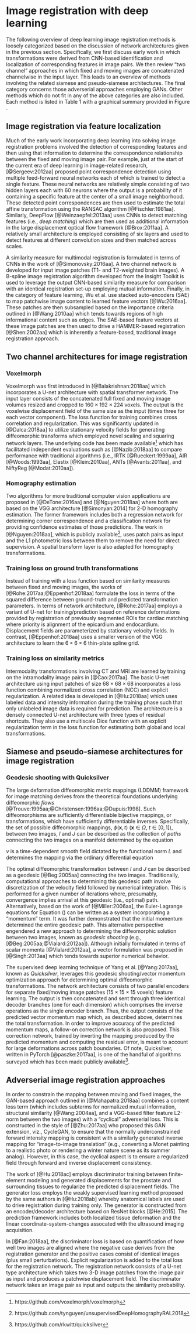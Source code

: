 
# Image registration with deep learning

\begin{figure}[!htb]
\centering
\includegraphics[width=0.95\textwidth]{Figures/overview.pdf}
\caption{Graphical overview of the works reviewed including (a) publications per year, (b)
         choice of neural network API, (c) anatomy (where applicable), and (d) publishing
        venue.
        }
\label{fig:overview}
\end{figure}

The following overview of deep learning image registration methods is loosely categorized
based on the discussion of network architectures given in the previous section.
Specifically, we first discuss early work in which transformations were derived
from CNN-based identification and localization of corresponding features in
image pairs.  We then review "two channel" approaches in which fixed and moving images
are concatenated channelwise in the input layer.  This leads to an overview of
methods involving the related siamese and pseudo-siamese architectures.  The final
category concerns those adverserial approaches employing GANs.  Other methods which
do not fit in any of the above categories are also included.  Each method is listed
in Table 1 with a graphical summary provided in Figure \ref{fig:overview}.

\input{methodsTable.tex}

## Image registration via feature localization

Much of the early work incorporating deep learning into solving image
registration problems involved the detection of corresponding features
and then using that information to determine the correspondence relationship
between the fixed and moving image pair.  For example, just at the start of the
current era of deep learning in image-related research, [@Sergeev:2012aa]
proposed point correspondence detection using multiple feed-forward neural
networks each of which is trained to detect a single feature.  These
neural networks are relatively simple consisting of two hidden layers each
with 60 neurons where the output is a probability of it containing a specific
feature at the center of a small image neighborhood.  These detected point correspondences
are then used to estimate the total affine transformation using the RANSAC
algorithm [@Fischler:1981aa].
Similarly, DeepFlow [@Weinzaepfel:2013aa] uses CNNs to detect
matching features (i.e., _deep matching_) which are then used as
additional information in the large displacement optical flow framework
[@Brox:2011aa].  A relatively small architecture is employed consisting
of six layers and used to detect features at different convolution sizes
and then matched across scales.

A similarity measure for multimodal registration is formulated in terms
of CNNs in the work of [@Simonovsky:2016aa].  A two channel network is
developed for input image patches (T1- and T2-weighted brain images).
A B-spline image registration algorithm developed from the Insight Toolkit
is used to leverage the output CNN-based similarity measure for comparison
with an identical registration set-up employing mutual information.
Finally, in the category of feature learning, Wu et al. use stacked auto-encoders
(SAE) to map patchwise image content to learned feature vectors [@Wu:2016aa].  These
patches are then subsampled based on the importance criteria outlined in
[@Wang:2010aa] which tends towards regions of high informational content
such as edges. The SAE-based feature vectors at these image patches are then
used to drive a HAMMER-based registration [@Shen:2002aa] which is inherently
a feature-based, traditional image registration approach.

## Two channel architectures for image registration

### Voxelmorph

Voxelmorph was first introduced in [@Balakrishnan:2018aa] which incorporates
a U-net architecture with spatial transformer network.  The input layer
consists of the concatenated full fixed and moving image volumes resized
and cropped to $160 \times 192 \times 224$ voxels. The output is the voxelwise
displacement field of the same size as the input (times three for each vector
component).  The loss function for training combines cross correlation and
regularization.  This was significantly updated in [@Dalca:2018aa] to
utilize stationary velocity fields for generating diffeomorphic transforms
which employed novel scaling and squaring network layers.  The underlying
code has been made available[^V] which has facilitated independent evaluations
such as [@Nazib:2018aa] to compare performance with traditional algorithms (i.e.,
IRTK [@Rueckert:1999aa], AIR [@Woods:1993aa], Elastix [@Klein:2010aa],
ANTs [@Avants:2011aa], and NiftyReg [@Modat:2010aa]).

[^V]: https://github.com/voxelmorph/voxelmorph

### Homography estimation

Two algorithms for more traditional computer vision applications
are proposed in [@DeTone:2016aa] and [@Nguyen:2018aa] where both
are based on the VGG architecture [@Simonyan:2014] for 2-D homography
estimation.  The former framework includes both a regression network
for determining corner correspondence and a classification network
for providing confidence estimates of those predictions.  The work
in [@Nguyen:2018aa], which is publicly available[^H1], uses patch
pairs as input and the L1 photometric loss between them to remove
the need for direct supervision.  A spatial transform layer is
also adapted for homography transformations.

[^H1]: https://github.com/tynguyen/unsupervisedDeepHomographyRAL2018

### Training loss on ground truth transformations

Instead of training with a loss function based on similarity measures between
fixed and moving images, the works of [@Rohe:2017aa;@Eppenhof:2018aa] formulate
the loss in terms of the squared difference between ground-truth and predicted
transformation parameters.  In terms of network architecture, [@Rohe:2017aa]
employs a variant of U-net for training/prediction based on
reference deformations provided by registration of previously segmented
ROIs for cardiac matching where priority is alignment of the
epicardium and endocardium.  Displacement fields are parameterized by stationary
velocity fields.  In contrast, [@Eppenhof:2018aa] uses a smaller version of
the VGG architecture to learn the $6 \times 6 \times 6$ thin-plate spline grid.

### Training loss on similarity metrics

Intermodality transformations involving CT and MRI are learned by training on the
intramodality image pairs in [@Cao:2017aa].  The basic U-net architecture
using input patches of size $68 \times 68 \times 68$
incorporates a loss function combining normalized cross correlation (NCC) and
explicit regularization.  A related idea is developed in [@Hu:2018aa] which
uses labeled data and intensity information during the training phase such
that only unlabeled image data is required for prediction.  The architecture
is a densely connected U-net architecture with three types of residual
shortcuts.  They also use a
multiscale Dice function with an explicit regularization term in the loss
function for estimating both global and local transformations.


## Siamese and pseudo-siamese architectures for image registration

### Geodesic shooting with Quicksilver

The large deformation diffeomorphic metric mappings (LDDMM) framework for image matching
derives from the theoretical foundations underlying diffeomorphic *flows*
[@Trouve:1995aa;@Christensen:1996aa;@Dupuis:1998].  Such diffeomorphisms are sufficiently
differentiable bijective mappings, or transformations, which have sufficiently
differentiable inverses. Specifically, the set of possible
diffeomorphic mappings, $\phi(\mathbf{x}, t)$ ($\mathbf{x} \in \Omega$, $t \in [0,1]$),
between two images, $I$ and $J$ can be described as the
collection of *paths* connecting the two images on a manifold determined by
the equation

\begin{equation}
\int_{0}^{1} \|v(t)\|^2_L dt + \int_{\Omega} | I \circ \phi^{-1}(x,1) - J|^2 d\Omega.
\label{eq:lddmm}
\end{equation}

$v$ is a time-dependent smooth field dictated by the functional norm $L$  and determines
the mapping via the ordinary differential equation

\begin{equation}
\frac{d\phi(\mathbf{x},t)}{dt} = v( \phi(\mathbf{x},t), t), \phi( \mathbf{x}, 0) = \mathbf{Id}.
\end{equation}

The optimal diffeomorphic transformation  between $I$ and $J$ can be described
as a geodesic [@Beg:2005aa] connecting the two images.  Traditionally,
computational approaches to determining
this geodesic path involve discretization of the velocity field followed by numerical
integration.  This is performed for a given number of iterations where, presumably,
convergence implies arrival at this geodesic (i.e., optimal) path.  Alternatively, based on
the work of [@Miller:2006aa], the Euler-Lagrange equations for Equation (\ref{eq:lddmm})
can be written as a system incorporating a "momentum" term.  It was further demonstrated
that the initial momentum determined the entire geodesic path.  This alternative perspective
engendered a new approach to determining the diffeomorphic solution between two images,
known as _geodesic shooting_ (e.g., [@Beg:2005aa;@Vialard:2012aa]).  Although initially
formulated in terms of scalar momenta [@Vialard:2012aa], a vector formulation was proposed
in [@Singh:2013aa] which tends towards superior numerical behavior.

The supervised deep learning technique of Yang et al. [@Yang:2017aa], known as _Quicksilver_,
leverages this geodesic shooting/vector momentum optimization approach for determining
optimal diffeomorphic transformations.  The network architecture consists of two parallel encoders
for separate fixed/moving image patches ($15 \times 15 \times 15$ voxels)
feature learning.  The output is then concatenated and sent
through three identical decoder branches (one for each dimension) which comprises the
inverse operations as the single encoder branch.  Thus, the output consists of the predicted
vector momentum map which, as described above, determines the total transformation.  In
order to improve accuracy of the predicted momentum maps, a follow-on correction network
is also proposed.  This correction network, trained by inverting the mapping produced
by the predicted momentum and computing the residual error, is meant to account for
large deformations across patch boundaries.  Of note, Quicksilver, written in PyTorch [@paszke:2017aa],
is one of the handful of algorithms surveyed which has been made publicly available[^Q].

[^Q]: https://github.com/rkwitt/quicksilver


## Adverserial image registration approaches

In order to constrain the mapping between moving and fixed images,
the GAN-based approach outlined in [@Mahapatra:2018aa] combines
a content loss term (which includes subterms for normalized mutual
information, structural similarity [@Wang:2004aa], and a VGG-based
filter feature L2-norm between the two images) with a "cyclical" adverserial
loss.  This is constructed in the style
of [@Zhu:2017aa] who proposed this GAN extension, viz., CycleGAN,
to ensure that
the normally underconstrained forward intensity mapping is consistent with
a similarly generated inverse mapping for "image-to-image translation"
(e.g., converting a Monet painting to a realistic photo or rendering a
winter nature scene as its summer analog).  However, in this case, the
cyclical aspect is to ensure a regularized field through forward and
inverse displacement consistency.

The work of [@Hu:2018ac] employs discriminator training between finite-element
modeling and generated displacements for the prostate and surrounding tissues
to regularize the predicted displacement fields.  The generator loss employs
the weakly supervised learning method proposed by the same authors in [@Hu:2018ab]
whereby anatomical labels are used to drive registration during training only.
The generator is constructed from an encoder/decoder architecture based on
ResNet blocks [@He:2015].
The prediction framework includes both localized tissue deformation and the
linear coordinate-system-changes assocated with the ultrasound imaging
acquisition.

In [@Fan:2018aa], the discriminator loss is based on quantification of how
well two images are aligned where the negative case derives from the registration
generator
and the positive cases consist of identical images (plus small perturbations).
Explicit regularization is added to the total loss for the registration network.
The registration network consists of a U-net type architecture which takes two
3-D image patches from the image pair as input and produces a patchwise
displacement field.  The discriminator network takes an image pair as input
and outputs the similarity probability.


